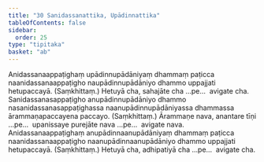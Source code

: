 ```yaml
---
title: "30 Sanidassanattika, Upādinnattika"
tableOfContents: false
sidebar:
  order: 25
type: "tipitaka"
basket: "ab"
---
```



<DynamicBreadcrumb />

<Division number="47">

<Paragraph number="132">
Anidassanaappaṭighaṃ upādinnupādāniyaṃ dhammaṃ paṭicca naanidassanaappaṭigho naupādinnupādāniyo dhammo uppajjati hetupaccayā. (Saṃkhittaṃ.) Hetuyā cha, sahajāte cha …pe…  avigate cha.
</Paragraph>

<Paragraph number="133">
Sanidassanasappaṭigho anupādinnupādāniyo dhammo nasanidassanasappaṭighassa naanupādinnupādāniyassa dhammassa ārammaṇapaccayena paccayo. (Saṃkhittaṃ.) Ārammaṇe nava, anantare tīṇi …pe…  upanissaye purejāte nava …pe…  avigate nava.
</Paragraph>

<Paragraph number="134">
Anidassanaappaṭighaṃ anupādinnaanupādāniyaṃ dhammaṃ paṭicca naanidassanaappaṭigho naanupādinnaanupādāniyo dhammo uppajjati hetupaccayā. (Saṃkhittaṃ.) Hetuyā cha, adhipatiyā cha …pe…  avigate cha.
</Paragraph>
</Division>